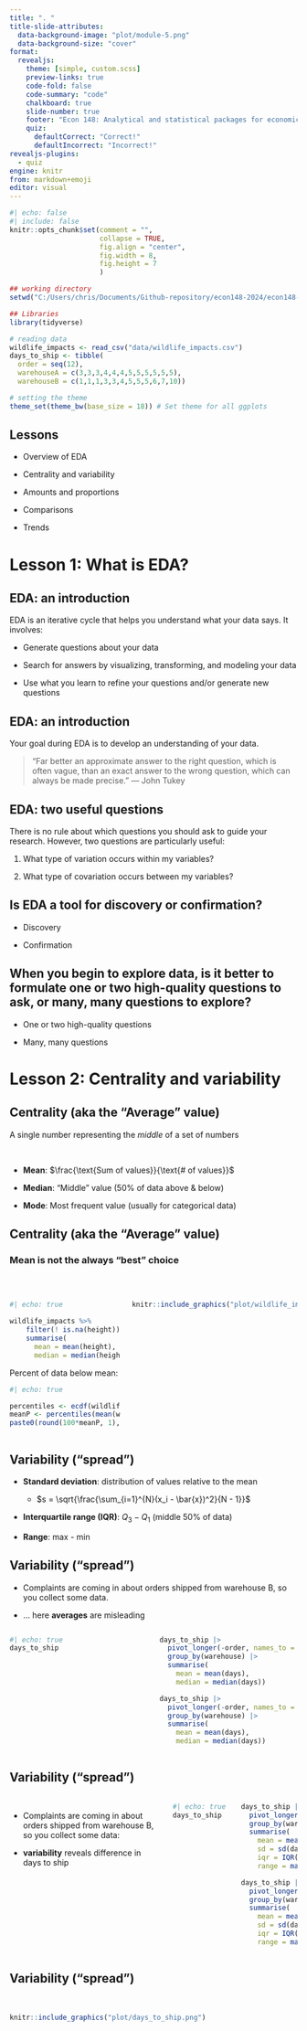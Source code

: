```yaml
---
title: ". "
title-slide-attributes:
  data-background-image: "plot/module-5.png"
  data-background-size: "cover"
format: 
  revealjs:
    theme: [simple, custom.scss]
    preview-links: true
    code-fold: false
    code-summary: "code"
    chalkboard: true
    slide-number: true
    footer: "Econ 148: Analytical and statistical packages for economics 1"
    quiz:
      defaultCorrect: "Correct!"
      defaultIncorrect: "Incorrect!"
revealjs-plugins:
  - quiz
engine: knitr
from: markdown+emoji
editor: visual
---
```


```r
#| echo: false
#| include: false
knitr::opts_chunk$set(comment = "", 
                      collapse = TRUE,
                      fig.align = "center",
                      fig.width = 8,
                      fig.height = 7
                      )

## working directory
setwd("C:/Users/chris/Documents/Github-repository/econ148-2024/econ148-lecture/module-2")

## Libraries
library(tidyverse)

# reading data
wildlife_impacts <- read_csv("data/wildlife_impacts.csv")
days_to_ship <- tibble(
  order = seq(12),
  warehouseA = c(3,3,3,4,4,4,5,5,5,5,5,5),
  warehouseB = c(1,1,1,3,3,4,5,5,5,6,7,10))

# setting the theme
theme_set(theme_bw(base_size = 18)) # Set theme for all ggplots

```

## Lessons

-   Overview of EDA

-   Centrality and variability

-   Amounts and proportions

-   Comparisons

-   Trends

# Lesson 1: What is EDA?

## EDA: an introduction

EDA is an iterative cycle that helps you understand what your data says. It involves:

-   Generate questions about your data

-   Search for answers by visualizing, transforming, and modeling your data

-   Use what you learn to refine your questions and/or generate new questions

## EDA: an introduction

Your goal during EDA is to develop an understanding of your data.

> “Far better an approximate answer to the right question, which is often vague, than an exact answer to the wrong question, which can always be made precise.” — John Tukey

## EDA: two useful questions

There is no rule about which questions you should ask to guide your research. However, two questions are particularly useful:

1.  What type of variation occurs within my variables?

2.  What type of covariation occurs between my variables?

## Is EDA a tool for discovery or confirmation? {.quiz-question}

-   [Discovery]{.correct data-explanation="Correct! EDA is a tool for discovery; in fact, EDA is one of the most fruitful tools for discovery in science. We’ll focus on discovery throughout this primer, but remember that you should test any pattern that you discover before you rely on it."}

-   [Confirmation]{data-explanation="Not quite. EDA reveals patterns, but it does not confirm that those patterns exist beyond your data set."}

## When you begin to explore data, is it better to formulate one or two high-quality questions to ask, or many, many questions to explore? {.quiz-question}

-   [One or two high-quality questions]{data-explanation="Not quite. It is hard to spot useful questions ahead of time because you don’t know which discoveries are waiting in your data."}

-   [Many, many questions]{.correct data-explanation="Correct! Each question you ask creates a new opportunity to discover something surprising. You can lead yourself to high-value questions by iterating on questions that reveal unexpected results."}

# Lesson 2: Centrality and variability

## Centrality (aka the "Average" value)

A single number representing the _middle_ of a set of numbers

<br>

:::{.incremental}

- **Mean**: $\frac{\text{Sum of values}}{\text{# of values}}$

- **Median**: "Middle" value (50% of data above & below)

- **Mode**: Most frequent value (usually for categorical data)

:::


## Centrality (aka the "Average" value)

### Mean is not the always "best" choice

<br>

:::: {.columns}

::: {.column width="40%"}

```r
#| echo: true

wildlife_impacts %>%
    filter(! is.na(height)) %>%
    summarise(
      mean = mean(height),
      median = median(height))
```

Percent of data below mean:

```r
#| echo: true

percentiles <- ecdf(wildlife_impacts$height)
meanP <- percentiles(mean(wildlife_impacts$height, na.rm = TRUE))
paste0(round(100*meanP, 1), '%')
```

:::

::: {.column width="60%"}
```r
knitr::include_graphics("plot/wildlife_impacts_hist.png")
```

:::

::::


## Variability ("spread")


- **Standard deviation**: distribution of values relative to the mean

  - $s = \sqrt{\frac{\sum_{i=1}^{N}(x_i - \bar{x})^2}{N - 1}}$

- **Interquartile range (IQR)**: $Q_3 - Q_1$ (middle 50% of data)

- **Range**: max - min


## Variability ("spread")

- Complaints are coming in about orders shipped from warehouse B, so you collect some data.

- ... here **averages** are misleading

:::: {.columns}

::: {.column width="50%"}

```r
#| echo: true
days_to_ship
```

:::

::: {.column width="50%"}
```.r
days_to_ship |> 
  pivot_longer(-order, names_to = "warehouse", values_to = "days") |> 
  group_by(warehouse) |>
  summarise(
    mean = mean(days),
    median = median(days))
```

```r
days_to_ship |> 
  pivot_longer(-order, names_to = "warehouse", values_to = "days") |> 
  group_by(warehouse) |>
  summarise(
    mean = mean(days),
    median = median(days))
```

:::

::::


## Variability ("spread")


:::: {.columns}

- Complaints are coming in about orders shipped from warehouse B, so you collect some data:

- **variability** reveals difference in days to ship

::: {.column width="50%"}
```r
#| echo: true
days_to_ship
```

:::

::: {.column width="50%"}
```.r
days_to_ship |> 
  pivot_longer(-order, names_to = "warehouse", values_to = "days") |> 
  group_by(warehouse) |>
  summarise(
    mean = mean(days),
    sd = sd(days),
    iqr = IQR(days),
    range = max(days) - min(days))
```

```r
days_to_ship |> 
  pivot_longer(-order, names_to = "warehouse", values_to = "days") |> 
  group_by(warehouse) |>
  summarise(
    mean = mean(days),
    sd = sd(days),
    iqr = IQR(days),
    range = max(days) - min(days))
```

:::

::::


## Variability ("spread")

<br>

```r
knitr::include_graphics("plot/days_to_ship.png")
```



